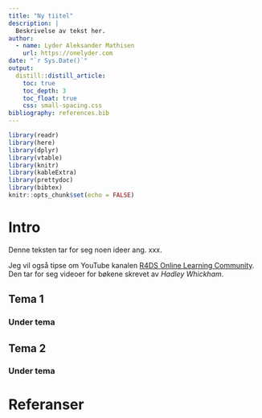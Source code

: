 ```yaml
---
title: "Ny tiitel"
description: |
  Beskrivelse av tekst her. 
author:
  - name: Lyder Aleksander Mathisen  
    url: https://onelyder.com
date: "`r Sys.Date()`"
output:
  distill::distill_article:
    toc: true
    toc_depth: 3
    toc_float: true
    css: small-spacing.css
bibliography: references.bib
---
```


```r
library(readr)
library(here)
library(dplyr)
library(vtable)
library(knitr)
library(kableExtra)
library(prettydoc)
library(bibtex)
knitr::opts_chunk$set(echo = FALSE)
```

# Intro

Denne teksten tar for seg noen ideer ang.
xxx.

Jeg vil også tipse om YouTube kanalen [R4DS Online Learning Community](https://www.youtube.com/channel/UCCaChdLMTYMxyawR_Qf-kYA).
Den tar for seg videoer for bøkene skrevet av *Hadley Whickham*.

## Tema 1

### Under tema

## Tema 2

### Under tema

# Referanser

